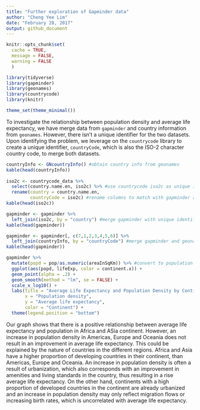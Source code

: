 ---
title: "Further exploration of Gapminder data"  
author: "Cheng Yee Lim"  
date: "February 28, 2017"  
output: github_document
---


```{r, warning = FALSE, message = FALSE}
knitr::opts_chunk$set(
  cache = TRUE, 
  message = FALSE, 
  warning = FALSE
  )

library(tidyverse)
library(gapminder)
library(geonames)
library(countrycode)
library(knitr)

theme_set(theme_minimal())
```

To investigate the relationship between population density and average life expectancy, we have merge data from `gapminder` and country information from `geonames`. However, there isn't a unique identifier for the two datasets. Upon identifying the problem, we leverage on the `countrycode` library to create a unique identifier, `countryCode`, which is also the ISO-2 character country code, to merge both datasets.

```{r, results = "asis"}
countryInfo <- GNcountryInfo() #obtain country info from geonames
kable(head(countryInfo))
      
iso2c <- countrycode_data %>% 
  select(country.name.en, iso2c) %>% #use countrycode iso2c as unique identifier between gapminder and geonames
  rename(country = country.name.en,
         countryCode = iso2c) #rename columns to match with gapminder and geonames
kable(head(iso2c))

gapminder <- gapminder %>%
  left_join(iso2c, by = "country") #merge gapminder with unique identifer iso2c
kable(head(gapminder))

gapminder <- gapminder[, c(7,1,2,3,4,5,6)] %>%
  left_join(countryInfo, by = "countryCode") #merge gapminder and geonames info with countrycode (iso2c)
kable(head(gapminder))

gapminder %>%
  mutate(popd = pop/as.numeric(areaInSqKm)) %>% #convert to population in population density
  ggplot(aes(popd, lifeExp, color = continent.x)) + 
  geom_point(alpha = .2) +
  geom_smooth(method = "lm", se = FALSE) +
  scale_x_log10() +
  labs(title = "Average Life Expectancy and Population Density by Continent",
       x = "Population density",
       y = "Average life expectancy",
       color = "Continent") + 
  theme(legend.position = "bottom")

```

Our graph shows that there is a positive relationship between average life expectancy and population in Africa and ASia continent. However, an increase in population density in Americas, Europe and Oceania does not result in an improvement in average life expectancy. This could be explained by the nature of countries in the different regions. Africa and Asia have a higher proportion of developing countries in their continent, than Americas, Europe and Oceania. An increase in population density is often a result of urbanization, which also corresponds with an improvement in amenities and living standards in the country, thus resulting in a rise average life expectancy. On the other hand, continents with a high proportion of developed countries in the continent are already urbanized and an increase in population density may only reflect migration flows or increasing birth rates, which is uncorrelated with average life expectancy. 